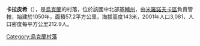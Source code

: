 {{coord|49|39|8|N|30|46|54|E|scale:30000|display=title}}

'''卡拉皮希'''（{{lang-uk|Карапиші}}），是[[烏克蘭|烏克蘭]]的村落，位於該國中北部[[基輔州|基輔州]]，由[[米羅諾夫卡區|米羅諾夫卡區]]負責管轄，始建於1050年，面積57.2平方公里，海拔高度143米，2001年人口3,081，人口密度每平方公里212.9人。

{{Ukraine-geo-stub}}
[[Category:烏克蘭村落|Category:烏克蘭村落]]